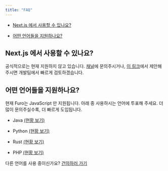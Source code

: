 ```yaml
---
title: "FAQ"
---
```


* [Next.js 에서 사용할 수 있나요?](/extras/faq#next.js)

* [어떤 언어들을 지원하나요?](/extras/faq#undefined)  

## Next.js 에서 사용할 수 있나요?

공식적으로는 현재 지원하지 않고 있습니다. [채널](https://discord.gg/g7pUbYeDWK)에 문의주시거나, [이 링크](https://furo.hellonext.co/p/next-js)에서 제안해주시면 개발팀에서 빠르게 검토하겠습니다.


## 어떤 언어들을 지원하나요?

현재 Furo는 JavaScript 만 지원됩니다. 아래 중 사용하시는 언어에 투표해 주세요. 더 많이 문의주실수록, 더 빠르게 도입됩니다.

* Java [(현황 보기)](https://furo.hellonext.co/p/java-sdk)

* Python [(현황 보기)](https://furo.hellonext.co/p/sdk)

* Rust [(현황 보기)](https://furo.hellonext.co/p/rust)

* PHP [(현황 보기)](https://furo.hellonext.co/p/php)

다른 언어를 사용 중이신가요? [건의하러 가기](https://furo.hellonext.co/)


